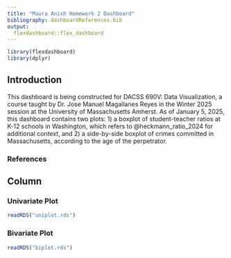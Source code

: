 ```yaml
---
title: "Maura Anish Homework 2 Dashboard"
bibliography: dashboardReferences.bib
output: 
  flexdashboard::flex_dashboard
---
```


```r
library(flexdashboard)
library(dplyr)
```

## Introduction {.sidebar}
This dashboard is being constructed for DACSS 690V: Data Visualization, a course taught by Dr. Jose Manuel Magallanes Reyes in the Winter 2025 session at the University of Massachusetts Amherst. As of January 5, 2025, this dashboard contains two plots: 1) a boxplot of student-teacher ratios at K-12 schools in Washington, which refers to @heckmann_ratio_2024 for additional context, and 2) a side-by-side boxplot of crimes committed in Massachusetts, according to the age of the perpetrator.

### References
<div id="refs"></div>

## Column {.tabset .tabset-fade}

### Univariate Plot
```r
readRDS("uniplot.rds")
```

### Bivariate Plot
```r
readRDS("biplot.rds")
```
